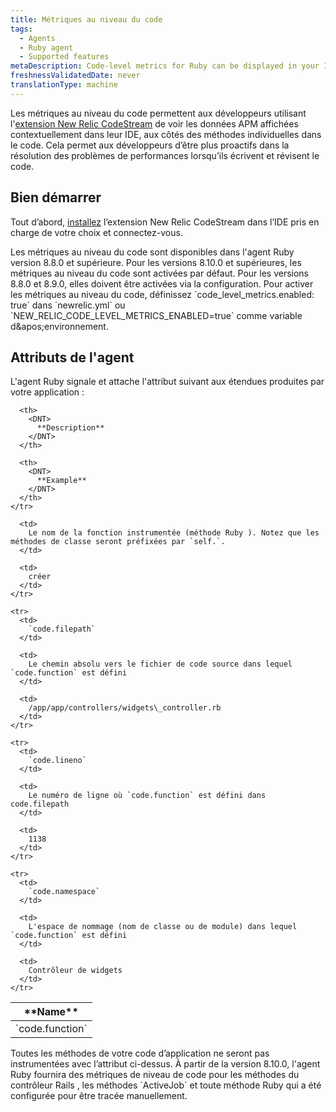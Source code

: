 ```yaml
---
title: Métriques au niveau du code
tags:
  - Agents
  - Ruby agent
  - Supported features
metaDescription: Code-level metrics for Ruby can be displayed in your IDE using the New Relic CodeStream extension.
freshnessValidatedDate: never
translationType: machine
---
```


Les métriques au niveau du code permettent aux développeurs utilisant l'[extension New Relic CodeStream](/docs/codestream/observability/code-level-metrics) de voir les données APM affichées contextuellement dans leur IDE, aux côtés des méthodes individuelles dans le code. Cela permet aux développeurs d’être plus proactifs dans la résolution des problèmes de performances lorsqu’ils écrivent et révisent le code.

## Bien démarrer

Tout d’abord, [installez](/docs/codestream/start-here/install-codestream) l’extension New Relic CodeStream dans l’IDE pris en charge de votre choix et connectez-vous.

<Callout variant="important">
  Les métriques au niveau du code sont disponibles dans l'agent Ruby version 8.8.0 et supérieure. Pour les versions 8.10.0 et supérieures, les métriques au niveau du code sont activées par défaut. Pour les versions 8.8.0 et 8.9.0, elles doivent être activées via la configuration. Pour activer les métriques au niveau du code, définissez `code_level_metrics.enabled: true` dans `newrelic.yml` ou `NEW_RELIC_CODE_LEVEL_METRICS_ENABLED=true` comme variable d&amp;apos;environnement.
</Callout>

## Attributs de l'agent

L'agent Ruby signale et attache l'attribut suivant aux étendues produites par votre application :

<table>
  <thead>
    <tr>
      <th style={{ width: "200px" }}>
        <DNT>
          **Name**
        </DNT>
      </th>

      <th>
        <DNT>
          **Description**
        </DNT>
      </th>

      <th>
        <DNT>
          **Example**
        </DNT>
      </th>
    </tr>
  </thead>

  <tbody>
    <tr>
      <td>
        `code.function`
      </td>

      <td>
        Le nom de la fonction instrumentée (méthode Ruby ). Notez que les méthodes de classe seront préfixées par `self.`.
      </td>

      <td>
        créer
      </td>
    </tr>

    <tr>
      <td>
        `code.filepath`
      </td>

      <td>
        Le chemin absolu vers le fichier de code source dans lequel `code.function` est défini
      </td>

      <td>
        /app/app/controllers/widgets\_controller.rb
      </td>
    </tr>

    <tr>
      <td>
        `code.lineno`
      </td>

      <td>
        Le numéro de ligne où `code.function` est défini dans code.filepath
      </td>

      <td>
        1138
      </td>
    </tr>

    <tr>
      <td>
        `code.namespace`
      </td>

      <td>
        L'espace de nommage (nom de classe ou de module) dans lequel `code.function` est défini
      </td>

      <td>
        Contrôleur de widgets
      </td>
    </tr>
  </tbody>
</table>

<Callout variant="important">
  Toutes les méthodes de votre code d’application ne seront pas instrumentées avec l’attribut ci-dessus. À partir de la version 8.10.0, l'agent Ruby fournira des métriques de niveau de code pour les méthodes du contrôleur Rails , les méthodes `ActiveJob` et toute méthode Ruby qui a été configurée pour être tracée manuellement.
</Callout>